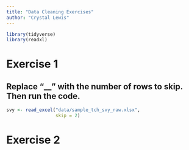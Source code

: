 ```yaml
---
title: "Data Cleaning Exercises"
author: "Crystal Lewis"
---
```


```r

library(tidyverse)
library(readxl)

```

# Exercise 1

## Replace "__" with the number of rows to skip. Then run the code.

```r

svy <- read_excel("data/sample_tch_svy_raw.xlsx",
                  skip = 2)

```

# Exercise 2

```r



```

